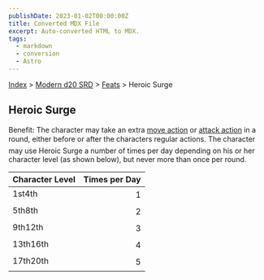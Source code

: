 ```yaml
---
publishDate: 2023-01-02T00:00:00Z
title: Converted MDX File
excerpt: Auto-converted HTML to MDX.
tags:
  - markdown
  - conversion
  - Astro
---
```


[Index](-index) > [Modern d20 SRD](modern-d20-srd-index) > [Feats](modern-d20-srd-feats-index) > Heroic Surge

## Heroic Surge

Benefit: The character may take an extra [move
action](modern-d20-srd-combat-move-actions) or [attack action](modern-d20-srd-combat-attack-actions) in a round, either before or after the characters regular actions. The character may use Heroic Surge a number of times per day depending on his or her character level (as shown below), but never more than once per round.

| Character Level | Times per Day |
| :-------------- | ------------: |
| 1st4th          |             1 |
| 5th8th          |             2 |
| 9th12th         |             3 |
| 13th16th        |             4 |
| 17th20th        |             5 |

